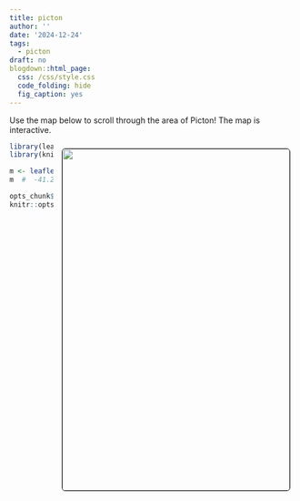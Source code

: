 ```yaml
---
title: picton
author: ''
date: '2024-12-24'
tags:
  - picton
draft: no
blogdown::html_page:
  css: /css/style.css
  code_folding: hide
  fig_caption: yes
---
```


<link rel="stylesheet" href="styles.css" />




Use the map below to scroll through the area of Picton!
The map is interactive.



<center>
<img style="float: right; margin: 10px 10px 15px 15px;border-radius: 6px;border: 1.0px solid black;" src="images/nelson.jpg" width="400" height="600"/>
</center>


```r
library(leaflet)
library(knitr)

m <- leaflet() %>% addTiles() %>% setView(174.006452, -41.288479, zoom = 18)
m  #  -41.288479, 174.006452

opts_chunk$set(comment="", fig.align="center", tidy=TRUE)
knitr::opts_chunk$set(warning = FALSE, message = FALSE)
```

